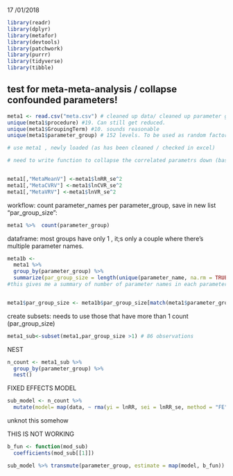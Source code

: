 17 /01/2018


```{r}
library(readr)
library(dplyr)
library(metafor)
library(devtools)
library(patchwork)
library(purrr)
library(tidyverse)
library(tibble)
```


##  test for meta-meta-analysis / collapse confounded parameters!



```{r}
meta1 <- read.csv("meta.csv") # cleaned up data/ cleaned up parameter groups. 
unique(meta1$procedure) #19. Can still get reduced.
unique(meta1$GroupingTerm) #10. sounds reasonable
unique(meta1$parameter_group) # 152 levels. To be used as random factor in meta-meta!
```

```{r meta-meta}
# use meta1 , newly loaded (as has been cleaned / checked in excel)

# need to write function to collapse the correlated parametrs down (based on parameter_groups).  For the parameter_groups that are represented more than 1, run meta analysis, the other traits stay as are.  rma(yi = estimate i.e. ln RR / ln CVR / ln VR, se = lnRR_se / lnCVR_se / lnVR_se, method = "FE" )


meta1[,"MetaMeanV"] <-meta1$lnRR_se^2
meta1[,"MetaCVRV"] <-meta1$lnCVR_se^2
meta1[,"MetaVRV"] <-meta1$lnVR_se^2
```


workflow:
count parameter_names per parameter_group, save in new list "par_group_size":
```{r}
meta1 %>%  count(parameter_group)
```
dataframe: most groups have only 1 , it;s only a couple where there's multiple parameter names.


```{r}
meta1b <-
  meta1 %>%
  group_by(parameter_group) %>% 
  summarize(par_group_size = length(unique(parameter_name, na.rm = TRUE)))
#this gives me a summary of number of parameter names in each parameter group, now I neeed to merge it back together


meta1$par_group_size <- meta1b$par_group_size[match(meta1$parameter_group, meta1b$parameter_group)]

```

create subsets: needs to use those that have more than 1 count (par_group_size)


```{r}
meta1_sub<-subset(meta1,par_group_size >1) # 86 observations
```

NEST
```{r}
n_count <- meta1_sub %>% 
  group_by(parameter_group) %>% 
  nest()
```

FIXED EFFECTS MODEL

```{r}
sub_model <- n_count %>%
  mutate(model= map(data, ~ rma(yi = lnRR, sei = lnRR_se, method = "FE", data= .)))
```

 unknot this somehow
 
 THIS IS NOT WORKING
```{r}

b_fun <- function(mod_sub)
  coefficients(mod_sub[[1]])

sub_model %>% transmute(parameter_group, estimate = map(model, b_fun))


```

